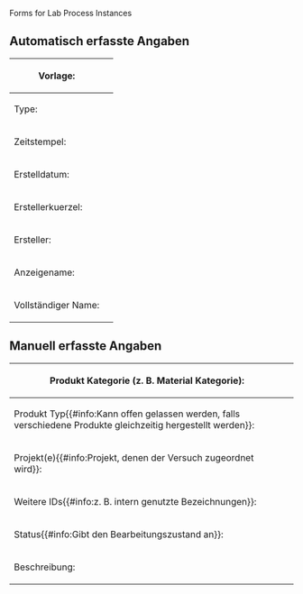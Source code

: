 <noinclude>Forms for Lab Process Instances

{{OslTemplate:Helper/Docu/FormTemplate}}

</noinclude>
<includeonly>
{{{info|page name=LabObject:<OslTemplate:LabProcess/Instance[short_timestamp]>-<OslTemplate:LabProcess/Instance[creator_abbreviation]>-<unique number;start=01>00-<OslTemplate:LabProcess/Instance[type_symbol]>}}}
<div id="wikiPreview" style="display: none; padding-bottom: 25px; margin-bottom: 25px; border-bottom: 1px solid #AAAAAA;"></div>
{{{for template|OslTemplate:LabProcess/Instance}}}
== Automatisch erfasste Angaben ==
<div class="mw-collapsible mw-collapsed">
{| class="formtable"
! Vorlage: 
| {{{field|template}}}
|-
! Type: 
| {{{field|type_symbol}}}
|-
! Zeitstempel: 
| {{{field|short_timestamp}}}
|-
! Erstelldatum: 
| {{{field|timestamp|input type=datetimeflatpicker|format=d.m.Y H:i|default=now}}}
|-
! Erstellerkuerzel: 
| {{{field|creator_abbreviation}}}
|-
! Ersteller: 
| {{{field|creator|default=current user}}} 
|-
! Anzeigename: 
| {{{field|display_name}}} 
|-
! Vollständiger Name: 
| {{{field|full_name}}} 
|}
</div>
== Manuell erfasste Angaben ==
{| class="formtable"
! Produkt Kategorie (z. B. Material Kategorie): 
| {{{field|output_category|input type=tree|top category=Object|height=500|width=400|depth=1}}} 
<!-- {{{field|material category2|input type=combobox|default=Category:Material|values from concept=MaterialCategory}}} -->
|-
! Produkt Typ{{#info:Kann offen gelassen werden, falls verschiedene Produkte gleichzeitig hergestellt werden}}:
| {{{field|output_type|input type=SF_Select|query=((Category:@@@@));?Display_title_of;format~plain;sep~,;link~none;headers~hide;limit~1000|sametemplate|field=output_category|label}}}
|-
! Projekt(e){{#info:Projekt, denen der Versuch zugeordnet wird}}: 
| {{{field|projects|values from category=Projekt|input type=tokens}}}
|-
! Weitere IDs{{#info:z. B. intern genutzte Bezeichnungen}}: 
| {{{field|additional_ids|input type=tokens}}}
|-
! Status{{#info:Gibt den Bearbeitungszustand an}}: 
| {{{field|status|input type=dropdown|default=Term:Completed|values=Term:Pending,Term:InWork,Term:Completed}}}
|-
! Beschreibung: 
| {{{field|description|input type=textarea|editor=visualeditor|class=toolbarOnTop}}} 
|}
{{{end template}}}

{{{standard input|save}}}
</includeonly>